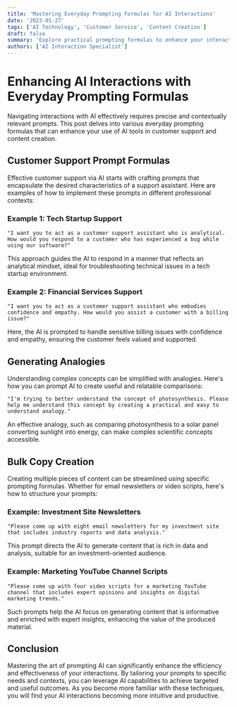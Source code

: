 ```yaml
---
title: 'Mastering Everyday Prompting Formulas for AI Interactions'
date: '2023-01-27'
tags: ['AI Technology', 'Customer Service', 'Content Creation']
draft: false
summary: 'Explore practical prompting formulas to enhance your interactions with AI in customer support and content creation, complete with real-world examples.'
authors: ['AI Interaction Specialist']
---
```


# Enhancing AI Interactions with Everyday Prompting Formulas

Navigating interactions with AI effectively requires precise and contextually relevant prompts. This post delves into various everyday prompting formulas that can enhance your use of AI tools in customer support and content creation.

## Customer Support Prompt Formulas

Effective customer support via AI starts with crafting prompts that encapsulate the desired characteristics of a support assistant. Here are examples of how to implement these prompts in different professional contexts:

### Example 1: Tech Startup Support

```plaintext
"I want you to act as a customer support assistant who is analytical. How would you respond to a customer who has experienced a bug while using our software?"
```

This approach guides the AI to respond in a manner that reflects an analytical mindset, ideal for troubleshooting technical issues in a tech startup environment.

### Example 2: Financial Services Support

```plaintext
"I want you to act as a customer support assistant who embodies confidence and empathy. How would you assist a customer with a billing issue?"
```

Here, the AI is prompted to handle sensitive billing issues with confidence and empathy, ensuring the customer feels valued and supported.

## Generating Analogies

Understanding complex concepts can be simplified with analogies. Here's how you can prompt AI to create useful and relatable comparisons:

```plaintext
"I'm trying to better understand the concept of photosynthesis. Please help me understand this concept by creating a practical and easy to understand analogy."
```

An effective analogy, such as comparing photosynthesis to a solar panel converting sunlight into energy, can make complex scientific concepts accessible.

## Bulk Copy Creation

Creating multiple pieces of content can be streamlined using specific prompting formulas. Whether for email newsletters or video scripts, here's how to structure your prompts:

### Example: Investment Site Newsletters

```plaintext
"Please come up with eight email newsletters for my investment site that includes industry reports and data analysis."
```

This prompt directs the AI to generate content that is rich in data and analysis, suitable for an investment-oriented audience.

### Example: Marketing YouTube Channel Scripts

```plaintext
"Please come up with four video scripts for a marketing YouTube channel that includes expert opinions and insights on digital marketing trends."
```

Such prompts help the AI focus on generating content that is informative and enriched with expert insights, enhancing the value of the produced material.

## Conclusion

Mastering the art of prompting AI can significantly enhance the efficiency and effectiveness of your interactions. By tailoring your prompts to specific needs and contexts, you can leverage AI capabilities to achieve targeted and useful outcomes. As you become more familiar with these techniques, you will find your AI interactions becoming more intuitive and productive.
